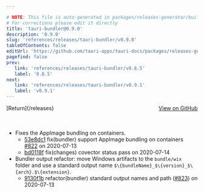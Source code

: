```yaml
---

# NOTE: This file is auto-generated in packages/releases-generator/build.ts
# For corrections please edit it directly
title: 'tauri-bundler@0.9.0'
description: '0.9.0'
slug: 'references/releases/tauri-bundler/v0.9.0'
tableOfContents: false
editUrl: 'https://github.com/tauri-apps/tauri-docs/packages/releases-generator/build.ts'
pagefind: false
prev:
   link: 'references/releases/tauri-bundler/v0.8.5'
   label: '0.8.5'
next:
   link: 'references/releases/tauri-bundler/v0.9.1'
   label: 'v0.9.1'
---
```


<div style="margin-bottom:3rem; display: flex; justify-content: space-between; align-items: center"><span>[Return](/releases)</span><span><a href="https://github.com/tauri-apps/tauri/releases/tag/tauri-bundler-v0.9.0">View on GitHub</a></span></div>

- Fixes the AppImage bundling on containers.
  - [53e8dc1](https://www.github.com/tauri-apps/tauri/commit/53e8dc1880b78994e17bf769d60e13f9e13dbf99) fix(bundler) support AppImage bundling on containers [#822](https://www.github.com/tauri-apps/tauri/pull/822) on 2020-07-13
  - [bd0118f](https://www.github.com/tauri-apps/tauri/commit/bd0118f160360e588180de3f3518ef47a4d86a46) fix(changes) covector status pass on 2020-07-14
- Bundler output refactor: move Windows artifacts to the `bundle/wix` folder and use a standard output name `$\{bundleName}_$\{version}_$\{arch}.$\{extension}`.
  - [9130f1b](https://www.github.com/tauri-apps/tauri/commit/9130f1b1a422121fa9f3afbeeb87e851568e995f) refactor(bundler) standard output names and path ([#823](https://www.github.com/tauri-apps/tauri/pull/823)) on 2020-07-13

